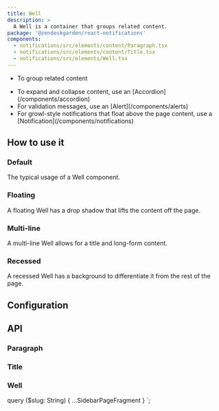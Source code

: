 ```yaml
---
title: Well
description: >
  A Well is a container that groups related content.
package: '@zendeskgarden/react-notifications'
components:
  - notifications/src/elements/content/Paragraph.tsx
  - notifications/src/elements/content/Title.tsx
  - notifications/src/elements/Well.tsx
---
```


<Usage>
  <Use>
    <ul>
      <li>To group related content</li>
    </ul>
  </Use>
  <Misuse>
    <ul>
      <li>
        <Markdown>
          To expand and collapse content, use an [Accordion](/components/accordion)
        </Markdown>
      </li>
      <li>
        <Markdown>For validation messages, use an [Alert](/components/alerts)</Markdown>
      </li>
      <li>
        <Markdown>
          For growl-style notifications that float above the page content, use a
          [Notification](/components/notifications)
        </Markdown>
      </li>
    </ul>
  </Misuse>
</Usage>

## How to use it

### Default

The typical usage of a Well component.


<CodeExample code={DefaultCode}>
  <Default />
</CodeExample>

### Floating

A floating Well has a drop shadow that lifts the content off the page.


<CodeExample code={FloatingCode}>
  <Floating />
</CodeExample>

### Multi-line

A multi-line Well allows for a title and long-form content.


<CodeExample code={MultilineCode}>
  <Multiline />
</CodeExample>

### Recessed

A recessed Well has a background to differentiate it from the rest of the page.


<CodeExample code={RecessedCode}>
  <Recessed />
</CodeExample>

## Configuration

<Configuration reactPackage={props.data.mdx.package} components={props.data.mdx.components} />

## API

### Paragraph

<Component components={props.data.mdx.components} componentName="paragraph" />

<PropSheet components={props.data.mdx.components} componentName="paragraph" />

### Title

<Component components={props.data.mdx.components} componentName="title" />

<PropSheet components={props.data.mdx.components} componentName="title" />

### Well

<Component components={props.data.mdx.components} componentName="well" />

<PropSheet components={props.data.mdx.components} componentName="well" />


  query ($slug: String) {
    ...SidebarPageFragment
  }
`;
